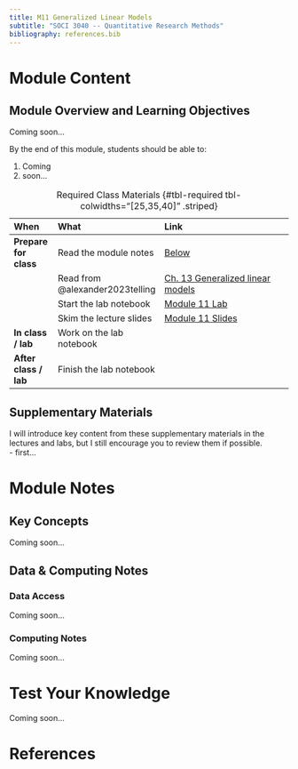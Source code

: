 ```yaml
---
title: M11 Generalized Linear Models
subtitle: "SOCI 3040 -- Quantitative Research Methods"
bibliography: references.bib
---
```


# Module Content

::: {.callout-tip}
## Module Overview and Learning Objectives

Coming soon...

By the end of this module, students should be able to:

1. Coming
2. soon...
:::

| When                  | What                            | Link                                                                                  |
|:----------------------|:--------------------------------|:--------------------------------------------------------------------------------------|
| **Prepare for class** | Read the module notes           | [Below](#lecture-notes)                                                                |
|                       | Read from @alexander2023telling | [Ch. 13 Generalized linear models](https://tellingstorieswithdata.com/13-ijaglm.html) |
|                       | Start the lab notebook          | [Module 11 Lab](../labs/lab-week-11/index.qmd)                                        |
|                       | Skim the lecture slides         | [Module 11 Slides](../slides/slides-week-11.qmd)                                      |
| **In class / lab**    | Work on the lab notebook        |                                                                                       |
| **After class / lab** | Finish the lab notebook         |                                                                                       |

: Required Class Materials {#tbl-required tbl-colwidths="[25,35,40]" .striped}

::: {.callout-note collapse="true"}
## Supplementary Materials
I will introduce key content from these supplementary materials in the lectures and labs, but I still encourage you to review them if possible.
<br>
- first... 
:::

# Module Notes

## Key Concepts

Coming soon...

## Data & Computing Notes

### Data Access

Coming soon...

### Computing Notes

Coming soon...

# Test Your Knowledge

Coming soon...

# References